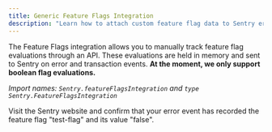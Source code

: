 ```yaml
---
title: Generic Feature Flags Integration
description: "Learn how to attach custom feature flag data to Sentry error events."
---
```


The Feature Flags integration allows you to manually track feature flag evaluations through an API.
These evaluations are held in memory and sent to Sentry on error and transaction events.
**At the moment, we only support boolean flag evaluations.**

<PlatformContent includePath="feature-flags/integrations/js-featureflags/min-version" />

_Import names: `Sentry.featureFlagsIntegration` and `type Sentry.FeatureFlagsIntegration`_

<PlatformContent includePath="/configuration/featureflags" />

Visit the Sentry website and confirm that your error event has recorded the feature flag "test-flag" and its value "false".

<PlatformContent includePath="feature-flags/next-steps" />
